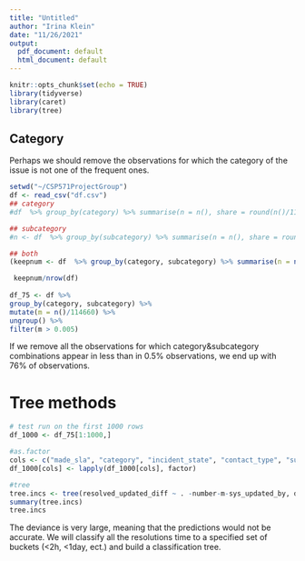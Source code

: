 ```yaml
---
title: "Untitled"
author: "Irina Klein"
date: "11/26/2021"
output:
  pdf_document: default
  html_document: default
---
```


```r
knitr::opts_chunk$set(echo = TRUE)
library(tidyverse)
library(caret)
library(tree)
```

## Category

Perhaps we should remove the observations for which the category of the issue is not one of the frequent ones.

```r
setwd("~/CSP571ProjectGroup")
df <- read_csv("df.csv")
## category
#df  %>% group_by(category) %>% summarise(n = n(), share = round(n()/114660,3)) %>% arrange(n) 

## subcategory
#n <- df  %>% group_by(subcategory) %>% summarise(n = n(), share = round(n()/114660,3)) %>% arrange(n) 

## both
(keepnum <- df  %>% group_by(category, subcategory) %>% summarise(n = n(), share = round(n()/114660,3)) %>% arrange(n) %>% filter(share > 0.005) %>% summarise(n = sum(n)) %>% summarise(n = sum(n)) )

 keepnum/nrow(df)
 
df_75 <- df %>%
group_by(category, subcategory) %>%
mutate(m = n()/114660) %>%
ungroup() %>%
filter(m > 0.005)
```

If we remove all the observations for which category&subcategory combinations appear in less than in 0.5% observations, we end up with 76% of observations.


# Tree methods 

```r
# test run on the first 1000 rows
df_1000 <- df_75[1:1000,]

#as.factor
cols <- c("made_sla", "category", "incident_state", "contact_type", "subcategory", "urgency", "impact","priority", "problem_id")
df_1000[cols] <- lapply(df_1000[cols], factor)

#tree
tree.incs <- tree(resolved_updated_diff ~ . -number-m-sys_updated_by, df_1000)
summary(tree.incs)
tree.incs
```

The deviance is very large, meaning that the predictions would not be accurate.
We will classify all the resolutions time to a specified set of buckets (<2h, <1day, ect.) and build a classification tree. 

